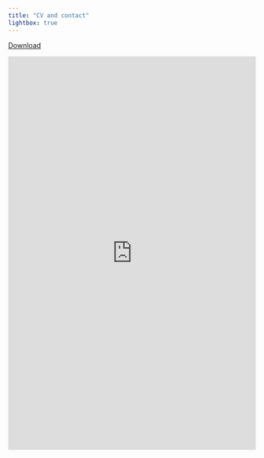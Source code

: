 ```yaml
---
title: "CV and contact"
lightbox: true
---
```


<!-- ::: {.container} -->

<!-- ::: {.sidebar} -->

<!-- ## Contact Information -->

<!-- ## Contact Information -->

<!-- - **Name:** Arthur Heim -->

<!-- - **Email:** arthur.heim@cnaf.fr -->

<!-- - **Phone:** +1 (123) 456-7890 -->

<!-- - **LinkedIn:** [Your LinkedIn Profile](https://www.linkedin.com/in/yourprofile) -->

<!-- - **GitHub:** [Your GitHub Profile](https://github.com/yourusername) -->

<!-- ::: -->

<!-- ::: {.main-content} -->

<!-- ### Resume -->

[Download \fa](https://raw.githubusercontent.com/arthurheim/Data_DrivenResume/main/ArthurHeim/AHeimPhD2024En/AHeimPhD2025En.pdf)

```{=html}
<iframe src="https://docs.google.com/viewer?url=https://raw.githubusercontent.com/arthurheim/Data_DrivenResume/main/ArthurHeim/AHeimPhD2024En/AHeimPhD2025En.pdf&embedded=true" style="width:100%; height:800px;" frameborder="0"></iframe>
```
<!-- ### Main fields of research -->

<!-- -   Public economics -->

<!-- -   Labour economics -->

<!-- -   Economics of education -->

<!-- -   Market design -->

<!-- ::: -->

<!-- ::: -->
